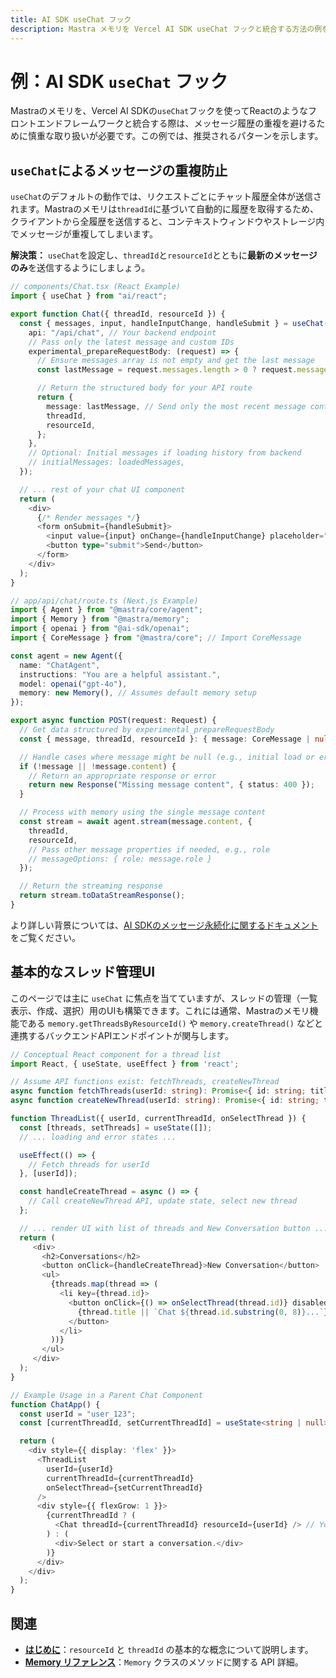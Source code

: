 ```yaml
---
title: AI SDK useChat フック
description: Mastra メモリを Vercel AI SDK useChat フックと統合する方法の例を示します。
---
```


# 例：AI SDK `useChat` フック

Mastraのメモリを、Vercel AI SDKの`useChat`フックを使ってReactのようなフロントエンドフレームワークと統合する際は、メッセージ履歴の重複を避けるために慎重な取り扱いが必要です。この例では、推奨されるパターンを示します。

## `useChat`によるメッセージの重複防止

`useChat`のデフォルトの動作では、リクエストごとにチャット履歴全体が送信されます。Mastraのメモリは`threadId`に基づいて自動的に履歴を取得するため、クライアントから全履歴を送信すると、コンテキストウィンドウやストレージ内でメッセージが重複してしまいます。

**解決策：** `useChat`を設定し、`threadId`と`resourceId`とともに**最新のメッセージのみ**を送信するようにしましょう。

```typescript
// components/Chat.tsx (React Example)
import { useChat } from "ai/react";

export function Chat({ threadId, resourceId }) {
  const { messages, input, handleInputChange, handleSubmit } = useChat({
    api: "/api/chat", // Your backend endpoint
    // Pass only the latest message and custom IDs
    experimental_prepareRequestBody: (request) => {
      // Ensure messages array is not empty and get the last message
      const lastMessage = request.messages.length > 0 ? request.messages[request.messages.length - 1] : null;

      // Return the structured body for your API route
      return {
        message: lastMessage, // Send only the most recent message content/role
        threadId,
        resourceId,
      };
    },
    // Optional: Initial messages if loading history from backend
    // initialMessages: loadedMessages,
  });

  // ... rest of your chat UI component
  return (
    <div>
      {/* Render messages */}
      <form onSubmit={handleSubmit}>
        <input value={input} onChange={handleInputChange} placeholder="Send a message..." />
        <button type="submit">Send</button>
      </form>
    </div>
  );
}

// app/api/chat/route.ts (Next.js Example)
import { Agent } from "@mastra/core/agent";
import { Memory } from "@mastra/memory";
import { openai } from "@ai-sdk/openai";
import { CoreMessage } from "@mastra/core"; // Import CoreMessage

const agent = new Agent({
  name: "ChatAgent",
  instructions: "You are a helpful assistant.",
  model: openai("gpt-4o"),
  memory: new Memory(), // Assumes default memory setup
});

export async function POST(request: Request) {
  // Get data structured by experimental_prepareRequestBody
  const { message, threadId, resourceId }: { message: CoreMessage | null; threadId: string; resourceId: string } = await request.json();

  // Handle cases where message might be null (e.g., initial load or error)
  if (!message || !message.content) {
    // Return an appropriate response or error
    return new Response("Missing message content", { status: 400 });
  }

  // Process with memory using the single message content
  const stream = await agent.stream(message.content, {
    threadId,
    resourceId,
    // Pass other message properties if needed, e.g., role
    // messageOptions: { role: message.role }
  });

  // Return the streaming response
  return stream.toDataStreamResponse();
}
```

より詳しい背景については、[AI SDKのメッセージ永続化に関するドキュメント](https://sdk.vercel.ai/docs/ai-sdk-ui/chatbot-message-persistence)をご覧ください。

## 基本的なスレッド管理UI

このページでは主に `useChat` に焦点を当てていますが、スレッドの管理（一覧表示、作成、選択）用のUIも構築できます。これには通常、Mastraのメモリ機能である `memory.getThreadsByResourceId()` や `memory.createThread()` などと連携するバックエンドAPIエンドポイントが関与します。

```typescript
// Conceptual React component for a thread list
import React, { useState, useEffect } from 'react';

// Assume API functions exist: fetchThreads, createNewThread
async function fetchThreads(userId: string): Promise<{ id: string; title: string }[]> { /* ... */ }
async function createNewThread(userId: string): Promise<{ id: string; title: string }> { /* ... */ }

function ThreadList({ userId, currentThreadId, onSelectThread }) {
  const [threads, setThreads] = useState([]);
  // ... loading and error states ...

  useEffect(() => {
    // Fetch threads for userId
  }, [userId]);

  const handleCreateThread = async () => {
    // Call createNewThread API, update state, select new thread
  };

  // ... render UI with list of threads and New Conversation button ...
  return (
     <div>
       <h2>Conversations</h2>
       <button onClick={handleCreateThread}>New Conversation</button>
       <ul>
         {threads.map(thread => (
           <li key={thread.id}>
             <button onClick={() => onSelectThread(thread.id)} disabled={thread.id === currentThreadId}>
               {thread.title || `Chat ${thread.id.substring(0, 8)}...`}
             </button>
           </li>
         ))}
       </ul>
     </div>
  );
}

// Example Usage in a Parent Chat Component
function ChatApp() {
  const userId = "user_123";
  const [currentThreadId, setCurrentThreadId] = useState<string | null>(null);

  return (
    <div style={{ display: 'flex' }}>
      <ThreadList
        userId={userId}
        currentThreadId={currentThreadId}
        onSelectThread={setCurrentThreadId}
      />
      <div style={{ flexGrow: 1 }}>
        {currentThreadId ? (
          <Chat threadId={currentThreadId} resourceId={userId} /> // Your useChat component
        ) : (
          <div>Select or start a conversation.</div>
        )}
      </div>
    </div>
  );
}
```

## 関連

- **[はじめに](../../docs/memory/overview.mdx)**：`resourceId` と `threadId` の基本的な概念について説明します。
- **[Memory リファレンス](../../reference/memory/Memory.mdx)**：`Memory` クラスのメソッドに関する API 詳細。
